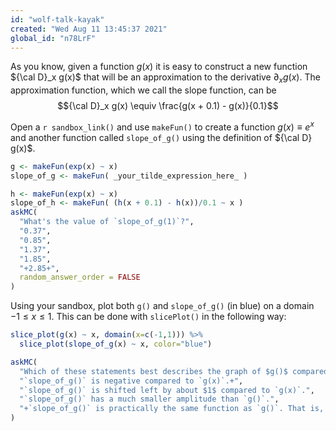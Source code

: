 ```yaml
---
id: "wolf-talk-kayak"
created: "Wed Aug 11 13:45:37 2021"
global_id: "n78LrF"
---
```


As you know, given a function $g(x)$ it is easy to construct a new function ${\cal D}_x g(x)$ that will be an approximation to the derivative $\partial_x g(x)$. The approximation function, which we call the slope function, can be $${\cal D}_x g(x) \equiv \frac{g(x + 0.1) - g(x)}{0.1}$$

Open a `r sandbox_link()` and use `makeFun()` to create a function $g(x) \equiv e^x$ and another function called `slope_of_g()` using the definition of ${\cal D} g(x)$.

```r
g <- makeFun(exp(x) ~ x)
slope_of_g <- makeFun( _your_tilde_expression_here_ )
```

```r
h <- makeFun(exp(x) ~ x)
slope_of_h <- makeFun( (h(x + 0.1) - h(x))/0.1 ~ x )
askMC(
  "What's the value of `slope_of_g(1)`?",
  "0.37",
  "0.85",
  "1.37",
  "1.85",
  "+2.85+",
  random_answer_order = FALSE
)
```

Using your sandbox, plot both `g()` and `slope_of_g()` (in blue) on a domain $-1 \leq x \leq 1$. This can be done with `slicePlot()` in the following way:

```r
slice_plot(g(x) ~ x, domain(x=c(-1,1))) %>%
  slice_plot(slope_of_g(x) ~ x, color="blue")
```
```r
askMC(
  "Which of these statements best describes the graph of $g()$ compared to `slope_of_g()`?",
  "`slope_of_g()` is negative compared to `g(x)`.+",
  "`slope_of_g()` is shifted left by about $1$ compared to `g(x)`.",
  "`slope_of_g()` has a much smaller amplitude than `g()`.", 
  "+`slope_of_g()` is practically the same function as `g()`. That is, for any input the output of the two functions is practically the same.+"
)
```

